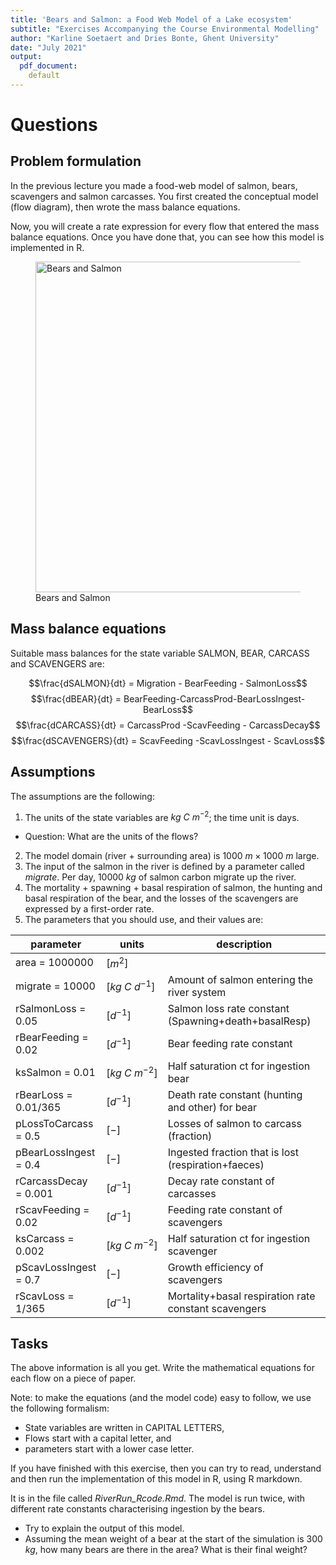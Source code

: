 ```yaml
---
title: 'Bears and Salmon: a Food Web Model of a Lake ecosystem'
subtitle: "Exercises Accompanying the Course Environmental Modelling"
author: "Karline Soetaert and Dries Bonte, Ghent University"
date: "July 2021"
output: 
  pdf_document:
    default
---
```


# Questions

## Problem formulation

In the previous lecture you made a food-web model of salmon, bears, scavengers and salmon carcasses. 
You first created the conceptual model (flow diagram), then wrote the mass balance equations.

Now, you will create a rate expression for every flow that entered the mass balance equations. Once you have done that, you can see how this model is implemented in R.

![Bears and Salmon](bears_salmon.png){width=14cm}

## Mass balance equations

Suitable mass balances for the state variable SALMON, BEAR, CARCASS and SCAVENGERS are:

$$\frac{dSALMON}{dt} = Migration - BearFeeding - SalmonLoss$$
$$\frac{dBEAR}{dt} = BearFeeding-CarcassProd-BearLossIngest-BearLoss$$
$$\frac{dCARCASS}{dt} = CarcassProd -ScavFeeding - CarcassDecay$$
$$\frac{dSCAVENGERS}{dt} = ScavFeeding -ScavLossIngest - ScavLoss$$


## Assumptions

The assumptions are the following:

1.	The units of the state variables are $kg~C~m^{-2}$; the time unit is days. 

  - Question: What are the units of the flows?
2.	The model domain (river + surrounding area) is $1000~m\times 1000~m$ large.
3.	The input of the salmon in the river is defined by a parameter called *migrate*. Per day, $10000~kg$ of salmon carbon migrate up the river. 
4.	The mortality + spawning + basal respiration of salmon, the hunting and basal respiration of the bear, and the losses of the scavengers are expressed by a first-order rate.
5.	The parameters that you should use, and their values are:

|   parameter               | units	         | description                                          |
|---------------------------|--------------- | ---------------------------------------------------- |
|   area = 1000000          | [$m^2$]	       |                                                      | 
|   migrate = 10000         | [$kg~C~d^{-1}$] | Amount of salmon entering the river system           | 
|   rSalmonLoss = 0.05      | [$d^{-1}$]	   | Salmon loss rate constant (Spawning+death+basalResp) | 
|   rBearFeeding = 0.02     | [$d^{-1}$]	   | Bear feeding rate constant                           | 
|   ksSalmon = 0.01         | [$kg~C~m^{-2}$] | Half saturation ct for ingestion bear                | 
|   rBearLoss = 0.01/365    | [$d^{-1}$]	   | Death rate constant (hunting and other) for bear    | 
|   pLossToCarcass = 0.5	  | [$-$]	         | Losses of salmon to carcass (fraction)               | 
|   pBearLossIngest = 0.4   | [$-$]	         | Ingested fraction that is lost (respiration+faeces)  | 
|   rCarcassDecay = 0.001   | [$d^{-1}$]	   | Decay rate constant of carcasses                     | 
|   rScavFeeding = 0.02     | [$d^{-1}$]	   | Feeding rate constant of scavengers                  | 
|   ksCarcass = 0.002       | [$kg~C~m^{-2}$] | Half saturation ct for ingestion scavenger           | 
|   pScavLossIngest = 0.7   | [$-$]	         | Growth efficiency of scavengers                      | 
|   rScavLoss = 1/365       | [$d^{-1}$]	   | Mortality+basal respiration rate constant scavengers | 



## Tasks

The above information is all you get. Write the mathematical equations for each flow on a piece of paper. 

Note: to make the equations (and the model code) easy to follow, we use the following formalism: 

*	State variables are written in CAPITAL LETTERS, 
*	Flows start with a capital letter, and 
*	parameters start with a lower case letter.

If you have finished with this exercise, then you can try to read, understand and then run the implementation of this model in R, using R markdown. 

It is in the file called *RiverRun_Rcode.Rmd*. 
The model is run twice, with different rate constants characterising ingestion by the bears. 

* Try to explain the output of this model. 
* Assuming the mean weight of a bear at the start of the simulation is 300 $kg$, how many bears are there in the area? What is their final weight?
